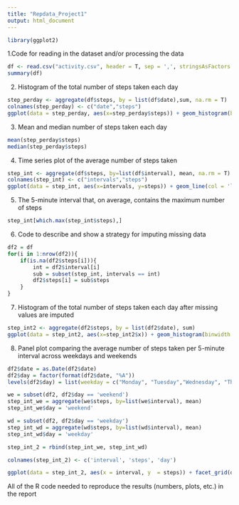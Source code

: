 ```yaml
---
title: "Repdata_Project1"
output: html_document
---
```

```r
library(ggplot2)
```

1.Code for reading in the dataset and/or processing the data

```r
df <- read.csv("activity.csv", header = T, sep = ',', stringsAsFactors = FALSE)
summary(df)
```

2. Histogram of the total number of steps taken each day

```r
step_perday <- aggregate(df$steps, by = list(df$date),sum, na.rm = T)
colnames(step_perday) <- c("date","steps")
ggplot(data = step_perday, aes(x=step_perday$steps)) + geom_histogram(binwidth = 2000, fill = 'lightyellow', col = 'lightblue') 
```

3. Mean and median number of steps taken each day

```r
mean(step_perday$steps)
median(step_perday$steps)
```

4. Time series plot of the average number of steps taken
```r
step_int <- aggregate(df$steps, by=list(df$interval), mean, na.rm = T)
colnames(step_int) <- c("intervals","steps")
ggplot(data = step_int, aes(x=intervals, y=steps)) + geom_line(col = 'lightblue', size =1)
```

5. The 5-minute interval that, on average, contains the maximum number of steps
```r
step_int[which.max(step_int$steps),]
```

6. Code to describe and show a strategy for imputing missing data
```r
df2 = df
for(i in 1:nrow(df2)){
    if(is.na(df2$steps[i])){
        int = df2$interval[i]
        sub = subset(step_int, intervals == int)
        df2$steps[i] = sub$steps
    }
}
```

7. Histogram of the total number of steps taken each day after missing values are imputed
```r
step_int2 <- aggregate(df2$steps, by = list(df2$date), sum)
ggplot(data = step_int2, aes(x=step_int2$x)) + geom_histogram(binwidth = 2000, fill = 'blue', col = 'black')
```

8. Panel plot comparing the average number of steps taken per 5-minute interval across weekdays and weekends
```r
df2$date = as.Date(df2$date)
df2$day = factor(format(df2$date, "%A"))
levels(df2$day) = list(weekday = c("Monday", "Tuesday","Wednesday", "Thursday", "Friday"), weekend = c("Saturday", "Sunday"))

we = subset(df2, df2$day == 'weekend')
step_int_we = aggregate(we$steps, by=list(we$interval), mean)
step_int_we$day = 'weekend'

wd = subset(df2, df2$day == 'weekday')
step_int_wd = aggregate(wd$steps, by=list(wd$interval), mean)
step_int_wd$day = 'weekday'

step_int_2 = rbind(step_int_we, step_int_wd)

colnames(step_int_2) <- c('interval', 'steps', 'day')

ggplot(data = step_int_2, aes(x = interval, y  = steps)) + facet_grid(day~.) + geom_line(col = 'steelblue', size = 1) + labs(x = 'Interval(5 minuts)', y = 'Average numeber of steps', title ='Time series plot(new)')
```


All of the R code needed to reproduce the results (numbers, plots, etc.) in the report